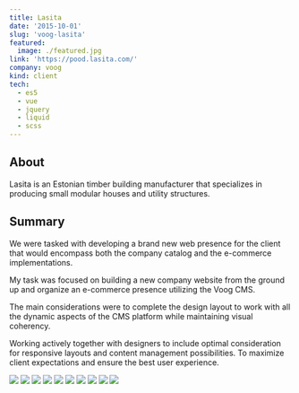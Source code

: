 ```yaml
---
title: Lasita
date: '2015-10-01'
slug: 'voog-lasita'
featured:
  image: ./featured.jpg
link: 'https://pood.lasita.com/'
company: voog
kind: client
tech:
  - es5
  - vue
  - jquery
  - liquid
  - scss
---
```


## About

Lasita is an Estonian timber building manufacturer that specializes in producing small modular houses and utility structures.

## Summary

We were tasked with developing a brand new web presence for the client that would encompass both the company catalog and the e-commerce implementations.

My task was focused on building a new company website from the ground up and organize an e-commerce presence utilizing the Voog CMS.

The main considerations were to complete the design layout to work with all the dynamic aspects of the CMS platform while maintaining visual coherency.

Working actively together with designers to include optimal consideration for responsive layouts and content management possibilities. To maximize client expectations and ensure the best user experience.

<MasonryGallery>

<img src="./screencap-landing.jpeg" />

<img src="./screencap-landing-alternative.jpeg" />

<img src="./screencap-products.jpeg" />

<img src="./screencap-products-filter.jpeg" />

<img src="./screencap-product.jpeg" />

<img src="./screencap-product-form.jpeg" />

<img src="./screencap-product-buy.jpeg" />

<img src="./screencap-company.jpeg" />

<img src="./screencap-categories.jpeg" />

<img src="./screencap-catalogue.jpeg" />

</MasonryGallery>
